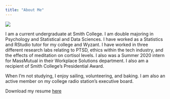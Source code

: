 ```yaml
---
title: "About Me"
---
```


![](/Users/lforando/Desktop/static/images/profile_pic.jpg)

I am a current undergraduate at Smith College. I am double majoring in Psychology and Statistical and Data Sciences. I have worked as a Statistics and RStudio tutor for my college and Wyzant. I have worked in three different research labs relating to PTSD, ethics within the tech industry, and the effects of meditation on cortisol levels. I also was a Summer 2020 intern for MassMutual in their Workplace Solutions department. I also am a recipient of Smith College's Presidential Award. 

When I'm not studying, I enjoy sailing, volunteering, and baking. I am also an active member on my college radio station's executive board.  


Download my resume [here](/Users/lforando/Desktop/Resume.pdf)
